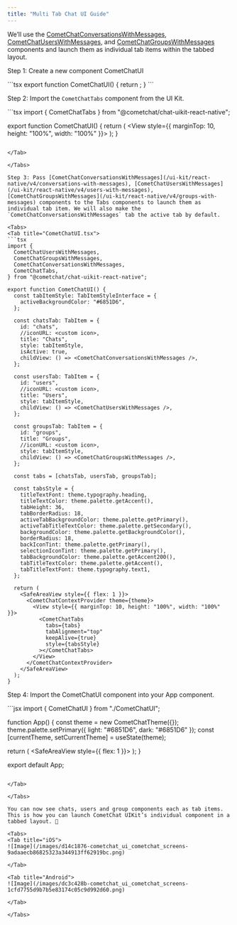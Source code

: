 ```yaml
---
title: "Multi Tab Chat UI Guide"
---
```


We’ll use the [CometChatConversationsWithMessages](/ui-kit/react-native/v4/conversations-with-messages), [CometChatUsersWithMessages](/ui-kit/react-native/v4/users-with-messages), and [CometChatGroupsWithMessages](/ui-kit/react-native/v4/groups-with-messages) components and launch them as individual tab items within the tabbed layout.

Step 1: Create a new component CometChatUI

<Tabs>
<Tab title="CometChatUI.tsx">
```tsx
export function CometChatUI() {
  return <View></View>;
}
```

</Tab>

</Tabs>

Step 2: Import the `CometChatTabs` component from the UI Kit.

<Tabs>
<Tab title="CometChatUI.tsx">
```tsx
import { CometChatTabs } from "@cometchat/chat-uikit-react-native";

export function CometChatUI() {
  return (
    <View style={{ marginTop: 10, height: "100%", width: "100%" }}>
      <CometChatTabs />
    </View>
  );
}
```

</Tab>

</Tabs>

Step 3: Pass [CometChatConversationsWithMessages](/ui-kit/react-native/v4/conversations-with-messages), [CometChatUsersWithMessages](/ui-kit/react-native/v4/users-with-messages), [CometChatGroupsWithMessages](/ui-kit/react-native/v4/groups-with-messages) components to the Tabs components to launch them as individual tab item. We will also make the `CometChatConversationsWithMessages` tab the active tab by default.

<Tabs>
<Tab title="CometChatUI.tsx">
```tsx
import {
  CometChatUsersWithMessages,
  CometChatGroupsWithMessages,
  CometChatConversationsWithMessages,
  CometChatTabs,
} from "@cometchat/chat-uikit-react-native";

export function CometChatUI() {
  const tabItemStyle: TabItemStyleInterface = {
    activeBackgroundColor: "#6851D6",
  };

  const chatsTab: TabItem = {
    id: "chats",
    //iconURL: <custom icon>,
    title: "Chats",
    style: tabItemStyle,
    isActive: true,
    childView: () => <CometChatConversationsWithMessages />,
  };

  const usersTab: TabItem = {
    id: "users",
    //iconURL: <custom icon>,
    title: "Users",
    style: tabItemStyle,
    childView: () => <CometChatUsersWithMessages />,
  };

  const groupsTab: TabItem = {
    id: "groups",
    title: "Groups",
    //iconURL: <custom icon>,
    style: tabItemStyle,
    childView: () => <CometChatGroupsWithMessages />,
  };

  const tabs = [chatsTab, usersTab, groupsTab];

  const tabsStyle = {
    titleTextFont: theme.typography.heading,
    titleTextColor: theme.palette.getAccent(),
    tabHeight: 36,
    tabBorderRadius: 18,
    activeTabBackgroundColor: theme.palette.getPrimary(),
    activeTabTitleTextColor: theme.palette.getSecondary(),
    backgroundColor: theme.palette.getBackgroundColor(),
    borderRadius: 18,
    backIconTint: theme.palette.getPrimary(),
    selectionIconTint: theme.palette.getPrimary(),
    tabBackgroundColor: theme.palette.getAccent200(),
    tabTitleTextColor: theme.palette.getAccent(),
    tabTitleTextFont: theme.typography.text1,
  };

  return (
    <SafeAreaView style={{ flex: 1 }}>
      <CometChatContextProvider theme={theme}>
        <View style={{ marginTop: 10, height: "100%", width: "100%" }}>
          <CometChatTabs
            tabs={tabs}
            tabAlignment="top"
            keepAlive={true}
            style={tabsStyle}
          ></CometChatTabs>
        </View>
      </CometChatContextProvider>
    </SafeAreaView>
  );
}
```

</Tab>

</Tabs>

Step 4: Import the CometChatUI component into your App component.

<Tabs>
<Tab title="App.jsx">
```jsx
import { CometChatUI } from "./CometChatUI";

function App() {
  const theme = new CometChatTheme({});
  theme.palette.setPrimary({ light: "#6851D6", dark: "#6851D6" });
  const [currentTheme, setCurrentTheme] = useState(theme);

  return (
    <SafeAreaView style={{ flex: 1 }}>
      <CometChatContextProvider theme={currentTheme}>
        <CometChatUI />
      </CometChatContextProvider>
    </SafeAreaView>
  );
}

export default App;
```

</Tab>

</Tabs>

You can now see chats, users and group components each as tab items. This is how you can launch CometChat UIKit’s individual component in a tabbed layout. 🎉

<Tabs>
<Tab title="iOS">
![Image](/images/d14c1876-cometchat_ui_cometchat_screens-9adaaecb86825323a344913ff62919bc.png)

</Tab>

<Tab title="Android">
![Image](/images/dc3c428b-cometchat_ui_cometchat_screens-1cfd7755d9b7b5e83174c05c9d992d60.png)

</Tab>

</Tabs>
